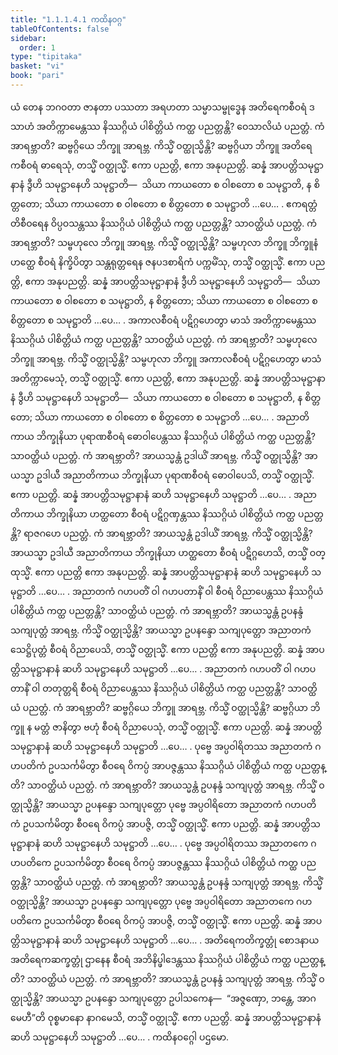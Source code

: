 ```yaml
---
title: "1.1.1.4.1 ကထိနဝဂ္ဂ"
tableOfContents: false
sidebar:
  order: 1
type: "tipitaka"
basket: "vi"
book: "pari"
---
```



<DynamicBreadcrumb />

<Division number="24" book="pari" e="ch" v="5" p="14">

<Paragraph number="82" book="pari">
ယံ တေန ဘဂဝတာ ဇာနတာ ပဿတာ အရဟတာ သမ္မာသမ္ဗုဒ္ဓေန အတိရေကစီဝရံ ဒသာဟံ အတိက္ကာမေန္တဿ နိဿဂ္ဂိယံ ပါစိတ္တိယံ ကတ္ထ ပညတ္တန္တိ? ဝေသာလိယံ ပညတ္တံ. ကံ အာရဗ္ဘာတိ? ဆဗ္ဗဂ္ဂိယေ ဘိက္ခူ အာရဗ္ဘ. ကိသ္မိံ ဝတ္ထုသ္မိန္တိ? ဆဗ္ဗဂ္ဂိယာ ဘိက္ခူ အတိရေကစီဝရံ ဓာရေသုံ, တသ္မိံ ဝတ္ထုသ္မိံ. ဧကာ ပညတ္တိ, ဧကာ အနုပညတ္တိ. ဆန္နံ အာပတ္တိသမုဋ္ဌာနာနံ ဒွီဟိ သမုဋ္ဌာနေဟိ သမုဋ္ဌာတိ—  သိယာ ကာယတော စ ဝါစတော စ သမုဋ္ဌာတိ, န စိတ္တတော; သိယာ ကာယတော စ ဝါစတော စ စိတ္တတော စ သမုဋ္ဌာတိ …ပေ… .
</Paragraph>

</Division>
<Division number="25" book="pari" e="ch" v="5" p="15">

<Paragraph number="83" book="pari">
ဧကရတ္တံ တိစီဝရေန ဝိပ္ပဝသန္တဿ နိဿဂ္ဂိယံ ပါစိတ္တိယံ ကတ္ထ ပညတ္တန္တိ? သာဝတ္ထိယံ ပညတ္တံ. ကံ အာရဗ္ဘာတိ? သမ္ဗဟုလေ ဘိက္ခူ အာရဗ္ဘ. ကိသ္မိံ ဝတ္ထုသ္မိန္တိ? သမ္ဗဟုလာ ဘိက္ခူ ဘိက္ခူနံ ဟတ္ထေ စီဝရံ နိက္ခိပိတွာ သန္တရုတ္တရေန ဇနပဒစာရိကံ ပက္ကမိံသု, တသ္မိံ ဝတ္ထုသ္မိံ. ဧကာ ပညတ္တိ, ဧကာ အနုပညတ္တိ. ဆန္နံ အာပတ္တိသမုဋ္ဌာနာနံ ဒွီဟိ သမုဋ္ဌာနေဟိ သမုဋ္ဌာတိ—  သိယာ ကာယတော စ ဝါစတော စ သမုဋ္ဌာတိ, န စိတ္တတော; သိယာ ကာယတော စ ဝါစတော စ စိတ္တတော စ သမုဋ္ဌာတိ …ပေ… .
</Paragraph>

</Division>
<Division number="26" book="pari" e="ch" v="5" p="15">

<Paragraph number="84" book="pari">
အကာလစီဝရံ ပဋိဂ္ဂဟေတွာ မာသံ အတိက္ကာမေန္တဿ နိဿဂ္ဂိယံ ပါစိတ္တိယံ ကတ္ထ ပညတ္တန္တိ? သာဝတ္ထိယံ ပညတ္တံ. ကံ အာရဗ္ဘာတိ? သမ္ဗဟုလေ ဘိက္ခူ အာရဗ္ဘ. ကိသ္မိံ ဝတ္ထုသ္မိန္တိ? သမ္ဗဟုလာ ဘိက္ခူ အကာလစီဝရံ ပဋိဂ္ဂဟေတွာ မာသံ အတိက္ကာမေသုံ, တသ္မိံ ဝတ္ထုသ္မိံ. ဧကာ ပညတ္တိ, ဧကာ အနုပညတ္တိ. ဆန္နံ အာပတ္တိသမုဋ္ဌာနာနံ ဒွီဟိ သမုဋ္ဌာနေဟိ သမုဋ္ဌာတိ—  သိယာ ကာယတော စ ဝါစတော စ သမုဋ္ဌာတိ, န စိတ္တတော; သိယာ ကာယတော စ ဝါစတော စ စိတ္တတော စ သမုဋ္ဌာတိ …ပေ… .
</Paragraph>

</Division>
<Division number="27" book="pari" e="ch" v="5" p="15">

<Paragraph number="85" book="pari">
အညာတိကာယ ဘိက္ခုနိယာ ပုရာဏစီဝရံ ဓောဝါပေန္တဿ နိဿဂ္ဂိယံ ပါစိတ္တိယံ ကတ္ထ ပညတ္တန္တိ? သာဝတ္ထိယံ ပညတ္တံ. ကံ အာရဗ္ဘာတိ? အာယသ္မန္တံ ဥဒါယိံ အာရဗ္ဘ. ကိသ္မိံ ဝတ္ထုသ္မိန္တိ? အာယသ္မာ ဥဒါယီ အညာတိကာယ ဘိက္ခုနိယာ ပုရာဏစီဝရံ ဓောဝါပေသိ, တသ္မိံ ဝတ္ထုသ္မိံ. ဧကာ ပညတ္တိ. ဆန္နံ အာပတ္တိသမုဋ္ဌာနာနံ ဆဟိ သမုဋ္ဌာနေဟိ သမုဋ္ဌာတိ …ပေ… .
</Paragraph>

</Division>
<Division number="28" book="pari" e="ch" v="5" p="15">

<Paragraph number="86" book="pari">
အညာတိကာယ ဘိက္ခုနိယာ ဟတ္ထတော စီဝရံ ပဋိဂ္ဂဏှန္တဿ နိဿဂ္ဂိယံ ပါစိတ္တိယံ ကတ္ထ ပညတ္တန္တိ? ရာဇဂဟေ ပညတ္တံ. ကံ အာရဗ္ဘာတိ? အာယသ္မန္တံ ဥဒါယိံ အာရဗ္ဘ. ကိသ္မိံ ဝတ္ထုသ္မိန္တိ? အာယသ္မာ ဥဒါယီ အညာတိကာယ ဘိက္ခုနိယာ ဟတ္ထတော စီဝရံ ပဋိဂ္ဂဟေသိ, တသ္မိံ ဝတ္ထုသ္မိံ. ဧကာ ပညတ္တိ ဧကာ အနုပညတ္တိ. ဆန္နံ အာပတ္တိသမုဋ္ဌာနာနံ ဆဟိ သမုဋ္ဌာနေဟိ သမုဋ္ဌာတိ …ပေ… .
</Paragraph>

</Division>
<Division number="29" book="pari" e="ch" v="5" p="16">

<Paragraph number="87" book="pari">
အညာတကံ ဂဟပတိံ ဝါ ဂဟပတာနိံ ဝါ စီဝရံ ဝိညာပေန္တဿ နိဿဂ္ဂိယံ ပါစိတ္တိယံ ကတ္ထ ပညတ္တန္တိ? သာဝတ္ထိယံ ပညတ္တံ. ကံ အာရဗ္ဘာတိ? အာယသ္မန္တံ ဥပနန္ဒံ သကျပုတ္တံ အာရဗ္ဘ. ကိသ္မိံ ဝတ္ထုသ္မိန္တိ? အာယသ္မာ ဥပနန္ဒော သကျပုတ္တော အညာတကံ သေဋ္ဌိပုတ္တံ စီဝရံ ဝိညာပေသိ, တသ္မိံ ဝတ္ထုသ္မိံ. ဧကာ ပညတ္တိ ဧကာ အနုပညတ္တိ. ဆန္နံ အာပတ္တိသမုဋ္ဌာနာနံ ဆဟိ သမုဋ္ဌာနေဟိ သမုဋ္ဌာတိ …ပေ… .
</Paragraph>

</Division>
<Division number="30" book="pari" e="ch" v="5" p="16">

<Paragraph number="88" book="pari">
အညာတကံ ဂဟပတိံ ဝါ ဂဟပတာနိံ ဝါ တတုတ္တရိ စီဝရံ ဝိညာပေန္တဿ နိဿဂ္ဂိယံ ပါစိတ္တိယံ ကတ္ထ ပညတ္တန္တိ? သာဝတ္ထိယံ ပညတ္တံ. ကံ အာရဗ္ဘာတိ? ဆဗ္ဗဂ္ဂိယေ ဘိက္ခူ အာရဗ္ဘ. ကိသ္မိံ ဝတ္ထုသ္မိန္တိ? ဆဗ္ဗဂ္ဂိယာ ဘိက္ခူ န မတ္တံ ဇာနိတွာ ဗဟုံ စီဝရံ ဝိညာပေသုံ, တသ္မိံ ဝတ္ထုသ္မိံ. ဧကာ ပညတ္တိ. ဆန္နံ အာပတ္တိသမုဋ္ဌာနာနံ ဆဟိ သမုဋ္ဌာနေဟိ သမုဋ္ဌာတိ …ပေ… .
</Paragraph>

</Division>
<Division number="31" book="pari" e="ch" v="5" p="16">

<Paragraph number="89" book="pari">
ပုဗ္ဗေ အပ္ပဝါရိတဿ အညာတကံ ဂဟပတိကံ ဥပသင်္ကမိတွာ စီဝရေ ဝိကပ္ပံ အာပဇ္ဇန္တဿ နိဿဂ္ဂိယံ ပါစိတ္တိယံ ကတ္ထ ပညတ္တန္တိ? သာဝတ္ထိယံ ပညတ္တံ. ကံ အာရဗ္ဘာတိ? အာယသ္မန္တံ ဥပနန္ဒံ သကျပုတ္တံ အာရဗ္ဘ. ကိသ္မိံ ဝတ္ထုသ္မိန္တိ? အာယသ္မာ ဥပနန္ဒော သကျပုတ္တော ပုဗ္ဗေ အပ္ပဝါရိတော အညာတကံ ဂဟပတိကံ ဥပသင်္ကမိတွာ စီဝရေ ဝိကပ္ပံ အာပဇ္ဇိ, တသ္မိံ ဝတ္ထုသ္မိံ. ဧကာ ပညတ္တိ. ဆန္နံ အာပတ္တိသမုဋ္ဌာနာနံ ဆဟိ သမုဋ္ဌာနေဟိ သမုဋ္ဌာတိ …ပေ… .
</Paragraph>

</Division>
<Division number="32" book="pari" e="ch" v="5" p="16">

<Paragraph number="90" book="pari">
ပုဗ္ဗေ အပ္ပဝါရိတဿ အညာတကေ ဂဟပတိကေ ဥပသင်္ကမိတွာ စီဝရေ ဝိကပ္ပံ အာပဇ္ဇန္တဿ နိဿဂ္ဂိယံ ပါစိတ္တိယံ ကတ္ထ ပညတ္တန္တိ? သာဝတ္ထိယံ ပညတ္တံ. ကံ အာရဗ္ဘာတိ? အာယသ္မန္တံ ဥပနန္ဒံ သကျပုတ္တံ အာရဗ္ဘ. ကိသ္မိံ ဝတ္ထုသ္မိန္တိ? အာယသ္မာ ဥပနန္ဒော သကျပုတ္တော ပုဗ္ဗေ အပ္ပဝါရိတော အညာတကေ ဂဟပတိကေ ဥပသင်္ကမိတွာ စီဝရေ ဝိကပ္ပံ အာပဇ္ဇိ, တသ္မိံ ဝတ္ထုသ္မိံ. ဧကာ ပညတ္တိ. ဆန္နံ အာပတ္တိသမုဋ္ဌာနာနံ ဆဟိ သမုဋ္ဌာနေဟိ သမုဋ္ဌာတိ …ပေ… .
</Paragraph>

</Division>
<Division number="33" book="pari" e="ch" v="5" p="16">

<Paragraph number="91" book="pari">
အတိရေကတိက္ခတ္တုံ စောဒနာယ အတိရေကဆက္ခတ္တုံ ဌာနေန စီဝရံ အဘိနိပ္ဖါဒေန္တဿ နိဿဂ္ဂိယံ ပါစိတ္တိယံ ကတ္ထ ပညတ္တန္တိ? သာဝတ္ထိယံ ပညတ္တံ. ကံ အာရဗ္ဘာတိ? အာယသ္မန္တံ ဥပနန္ဒံ သကျပုတ္တံ အာရဗ္ဘ. ကိသ္မိံ ဝတ္ထုသ္မိန္တိ? အာယသ္မာ ဥပနန္ဒော သကျပုတ္တော ဥပါသကေန—  “အဇ္ဇဏှော, ဘန္တေ, အာဂမေဟီ”တိ ဝုစ္စမာနော နာဂမေသိ, တသ္မိံ ဝတ္ထုသ္မိံ. ဧကာ ပညတ္တိ. ဆန္နံ အာပတ္တိသမုဋ္ဌာနာနံ ဆဟိ သမုဋ္ဌာနေဟိ သမုဋ္ဌာတိ …ပေ… .

</Paragraph>
</Division>

<Paragraph number="92" type="center" book="pari">
ကထိနဝဂ္ဂေါ ပဌမော.
</Paragraph>